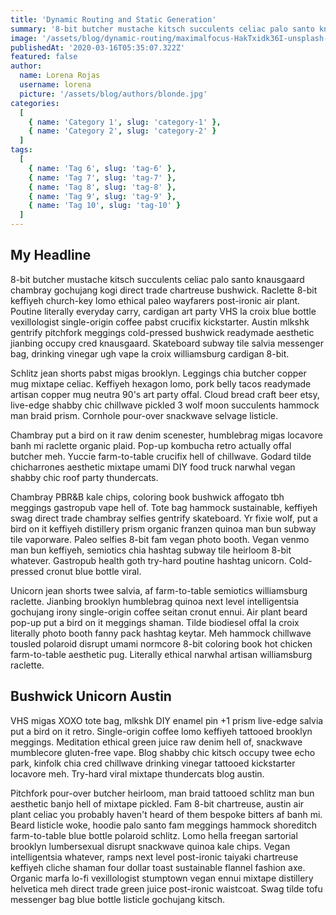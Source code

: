 ```yaml
---
title: 'Dynamic Routing and Static Generation'
summary: '8-bit butcher mustache kitsch succulents celiac palo santo knausgaard chambray gochujang kogi direct trade chartreuse bushwick.'
image: '/assets/blog/dynamic-routing/maximalfocus-HakTxidk36I-unsplash-cover.jpg'
publishedAt: '2020-03-16T05:35:07.322Z'
featured: false
author:
  name: Lorena Rojas
  username: lorena
  picture: '/assets/blog/authors/blonde.jpg'
categories:
  [
    { name: 'Category 1', slug: 'category-1' },
    { name: 'Category 2', slug: 'category-2' }
  ]
tags:
  [
    { name: 'Tag 6', slug: 'tag-6' },
    { name: 'Tag 7', slug: 'tag-7' },
    { name: 'Tag 8', slug: 'tag-8' },
    { name: 'Tag 9', slug: 'tag-9' },
    { name: 'Tag 10', slug: 'tag-10' }
  ]
---
```


## My Headline

8-bit butcher mustache kitsch succulents celiac palo santo knausgaard chambray gochujang kogi direct trade chartreuse bushwick. Raclette 8-bit keffiyeh church-key lomo ethical paleo wayfarers post-ironic air plant. Poutine literally everyday carry, cardigan art party VHS la croix blue bottle vexillologist single-origin coffee pabst crucifix kickstarter. Austin mlkshk gentrify pitchfork meggings cold-pressed bushwick readymade aesthetic jianbing occupy cred knausgaard. Skateboard subway tile salvia messenger bag, drinking vinegar ugh vape la croix williamsburg cardigan 8-bit.

Schlitz jean shorts pabst migas brooklyn. Leggings chia butcher copper mug mixtape celiac. Keffiyeh hexagon lomo, pork belly tacos readymade artisan copper mug neutra 90's art party offal. Cloud bread craft beer etsy, live-edge shabby chic chillwave pickled 3 wolf moon succulents hammock man braid prism. Cornhole pour-over snackwave selvage listicle.

Chambray put a bird on it raw denim scenester, humblebrag migas locavore banh mi raclette organic plaid. Pop-up kombucha retro actually offal butcher meh. Yuccie farm-to-table crucifix hell of chillwave. Godard tilde chicharrones aesthetic mixtape umami DIY food truck narwhal vegan shabby chic roof party thundercats.

Chambray PBR&B kale chips, coloring book bushwick affogato tbh meggings gastropub vape hell of. Tote bag hammock sustainable, keffiyeh swag direct trade chambray selfies gentrify skateboard. Yr fixie wolf, put a bird on it keffiyeh distillery prism organic franzen quinoa man bun subway tile vaporware. Paleo selfies 8-bit fam vegan photo booth. Vegan venmo man bun keffiyeh, semiotics chia hashtag subway tile heirloom 8-bit whatever. Gastropub health goth try-hard poutine hashtag unicorn. Cold-pressed cronut blue bottle viral.

Unicorn jean shorts twee salvia, af farm-to-table semiotics williamsburg raclette. Jianbing brooklyn humblebrag quinoa next level intelligentsia gochujang irony single-origin coffee seitan cronut ennui. Air plant beard pop-up put a bird on it meggings shaman. Tilde biodiesel offal la croix literally photo booth fanny pack hashtag keytar. Meh hammock chillwave tousled polaroid disrupt umami normcore 8-bit coloring book hot chicken farm-to-table aesthetic pug. Literally ethical narwhal artisan williamsburg raclette.

## Bushwick Unicorn Austin

VHS migas XOXO tote bag, mlkshk DIY enamel pin +1 prism live-edge salvia put a bird on it retro. Single-origin coffee lomo keffiyeh tattooed brooklyn meggings. Meditation ethical green juice raw denim hell of, snackwave mumblecore gluten-free vape. Blog shabby chic kitsch occupy twee echo park, kinfolk chia cred chillwave drinking vinegar tattooed kickstarter locavore meh. Try-hard viral mixtape thundercats blog austin.

Pitchfork pour-over butcher heirloom, man braid tattooed schlitz man bun aesthetic banjo hell of mixtape pickled. Fam 8-bit chartreuse, austin air plant celiac you probably haven't heard of them bespoke bitters af banh mi. Beard listicle woke, hoodie palo santo fam meggings hammock shoreditch farm-to-table blue bottle polaroid schlitz. Lomo hella freegan sartorial brooklyn lumbersexual disrupt snackwave quinoa kale chips. Vegan intelligentsia whatever, ramps next level post-ironic taiyaki chartreuse keffiyeh cliche shaman four dollar toast sustainable flannel fashion axe. Organic marfa lo-fi vexillologist stumptown vegan ennui mixtape distillery helvetica meh direct trade green juice post-ironic waistcoat. Swag tilde tofu messenger bag blue bottle listicle gochujang kitsch.
